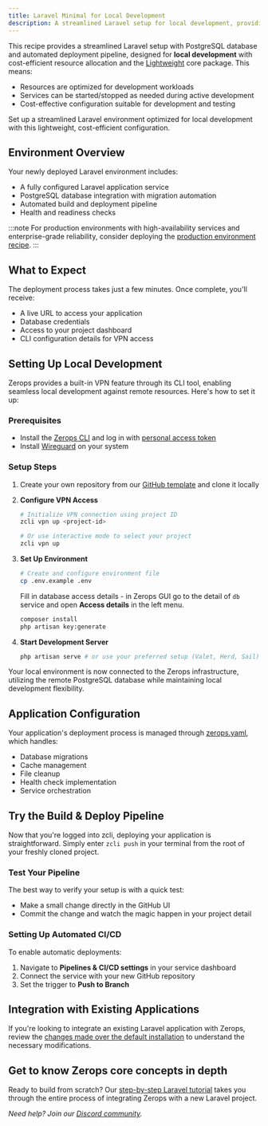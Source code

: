 ```yaml
---
title: Laravel Minimal for Local Development
description: A streamlined Laravel setup for local development, providing a minimal stack with PostgreSQL database, automated deployment pipeline, and essential services configured for cost-efficient workflows.
---
```



This recipe provides a streamlined Laravel setup with PostgreSQL database and automated deployment pipeline, designed for **local development** with cost-efficient resource allocation and the [Lightweight](/features/infrastructure#project-core) core package. This means:
- Resources are optimized for development workloads
- Services can be started/stopped as needed during active development
- Cost-effective configuration suitable for development and testing

<CustomCard icon={IconLaravel} title="Deploy Laravel Recipe for Local Development">
  <div className="flex-grow pb-1 pt-0.5">Set up a streamlined Laravel environment optimized for local development with this lightweight, cost-efficient configuration.</div>
  <DeployButton link="laravel-minimal-local" badgeWidth="200" />
</CustomCard>

## Environment Overview

Your newly deployed Laravel environment includes:

- A fully configured Laravel application service
- PostgreSQL database integration with migration automation
- Automated build and deployment pipeline
- Health and readiness checks

:::note
For production environments with high-availability services and enterprise-grade reliability, consider deploying the [production environment recipe](/frameworks/laravel/recipes/minimal-prod).
:::

## What to Expect

The deployment process takes just a few minutes. Once complete, you'll receive:

- A live URL to access your application
- Database credentials
- Access to your project dashboard
- CLI configuration details for VPN access

## Setting Up Local Development

Zerops provides a built-in VPN feature through its CLI tool, enabling seamless local development against remote resources. Here's how to set it up:

### Prerequisites
- Install the [Zerops CLI](/references/cli#get-started) and log in with [personal access token](/references/cli#personal-access-tokens)
- Install [Wireguard](/references/vpn) on your system

### Setup Steps

1. Create your own repository from our [GitHub template](https://github.com/zeropsio/recipe-laravel-minimal) and clone it locally

2. **Configure VPN Access**
   ```bash
   # Initialize VPN connection using project ID
   zcli vpn up <project-id>

   # Or use interactive mode to select your project
   zcli vpn up
   ```

3. **Set Up Environment**
   ```bash
   # Create and configure environment file
   cp .env.example .env
   ```
   Fill in database access details - in Zerops GUI go to the detail of `db` service and open **Access details** in the left menu.

   ```bash
   composer install
   php artisan key:generate
   ```

4. **Start Development Server**
   ```bash
   php artisan serve # or use your preferred setup (Valet, Herd, Sail)
   ```

Your local environment is now connected to the Zerops infrastructure, utilizing the remote PostgreSQL database while maintaining local development flexibility.

## Application Configuration

Your application's deployment process is managed through [zerops.yaml](/zerops-yaml/specification), which handles:

- Database migrations
- Cache management
- File cleanup
- Health check implementation
- Service orchestration

## Try the Build & Deploy Pipeline

Now that you're logged into zcli, deploying your application is straightforward. Simply enter `zcli push` in your terminal from the root of your freshly cloned project.

### Test Your Pipeline

The best way to verify your setup is with a quick test:
- Make a small change directly in the GitHub UI
- Commit the change and watch the magic happen in your project detail

### Setting Up Automated CI/CD

To enable automatic deployments:

1. Navigate to **Pipelines & CI/CD settings** in your service dashboard
2. Connect the service with your new GitHub repository
3. Set the trigger to **Push to Branch**

## Integration with Existing Applications

If you're looking to integrate an existing Laravel application with Zerops, review the [changes made over the default installation](https://github.com/zeropsio/recipe-laravel-minimal/blob/main/README.md#changes-made-over-the-default-installation) to understand the necessary modifications.

## Get to know Zerops core concepts in depth
Ready to build from scratch? Our [step-by-step Laravel tutorial](/frameworks/laravel/introduction) takes you through the entire process of integrating Zerops with a new Laravel project.

*Need help? Join our [Discord community](https://discord.gg/zeropsio).*